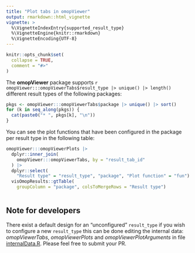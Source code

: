 ```yaml
---
title: "Plot tabs in omopViewer"
output: rmarkdown::html_vignette
vignette: >
  %\VignetteIndexEntry{supported_result_type}
  %\VignetteEngine{knitr::rmarkdown}
  %\VignetteEncoding{UTF-8}
---
```


```r
knitr::opts_chunk$set(
  collapse = TRUE,
  comment = "#>"
)
```

The **omopViewer** package supports `r omopViewer:::omopViewerTabs$result_type |> unique() |> length()` different result types of the following packages:

```r
pkgs <- omopViewer:::omopViewerTabs$package |> unique() |> sort()
for (k in seq_along(pkgs)) {
  cat(paste0("* ", pkgs[k], "\n"))
}
```

You can see the plot functions that have been configured in the package per result type in the following table:

```r
omopViewer:::omopViewerPlots |>
  dplyr::inner_join(
    omopViewer:::omopViewerTabs, by = "result_tab_id"
  ) |>
  dplyr::select(
    "Result type" = "result_type", "package", "Plot function" = "fun") |>
  visOmopResults::gtTable(
    groupColumn = "package", colsToMergeRows = "Result type")
  
```

## Note for developers

There exist a default design for an "unconfigured" `result_type` if you wish to configure a new `result_type` this can be done editing the internal data: *omopViewerTabs*, *omopViewerPlots* and *omopViewerPlotArguments* in file [internalData.R](https://github.com/OHDSI/omopViewer/blob/main/data-raw/internalData.R). Please feel free to submit your PR.

<!-- :::{callout} -->
<!-- ::: -->
